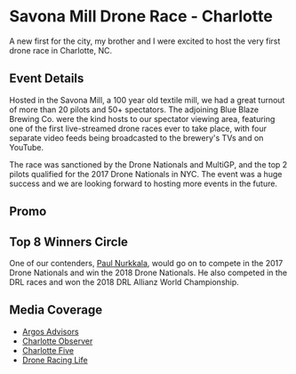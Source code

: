 # Savona Mill Drone Race - Charlotte

A new first for the city, my brother and I were excited to host the very first drone race in Charlotte, NC.

## Event Details
Hosted in the Savona Mill, a 100 year old textile mill, we had a great turnout of more than 20 pilots and 50+ spectators.
The adjoining Blue Blaze Brewing Co. were the kind hosts to our spectator viewing area, featuring one of the first live-streamed drone races ever to take place, with four separate video feeds being broadcasted to the brewery's TVs and on YouTube.

The race was sanctioned by the Drone Nationals and MultiGP, and the top 2 pilots qualified for the 2017 Drone Nationals in NYC.
The event was a huge success and we are looking forward to hosting more events in the future.

## Promo

<YouTube youTubeId="dNPdy9gETjA" />

## Top 8 Winners Circle

One of our contenders, [Paul Nurkkala](https://www.youtube.com/channel/UCPCP6KaBb-L6z2XhV5l0L2g), would go on to compete in the 2017 Drone Nationals and win the 2018 Drone Nationals.
He also competed in the DRL races and won the 2018 DRL Allianz World Championship.

<Instagram instagramId="BIRLlfhDCAX" />

## Media Coverage

- [Argos Advisors](http://argosadvisors.com/featured/flymore-drone-race-hosted-at-savona-mill/)
- [Charlotte Observer](https://www.charlotteobserver.com/news/local/article91479782.html)
- [Charlotte Five](https://www.charlotteobserver.com/charlottefive/c5-people/article236183613.html)
- [Drone Racing Life](https://racing.dronelife.com/2016/07/03/meet-brothers-morrow-drone-racing-promoters-extraordinaire/)
